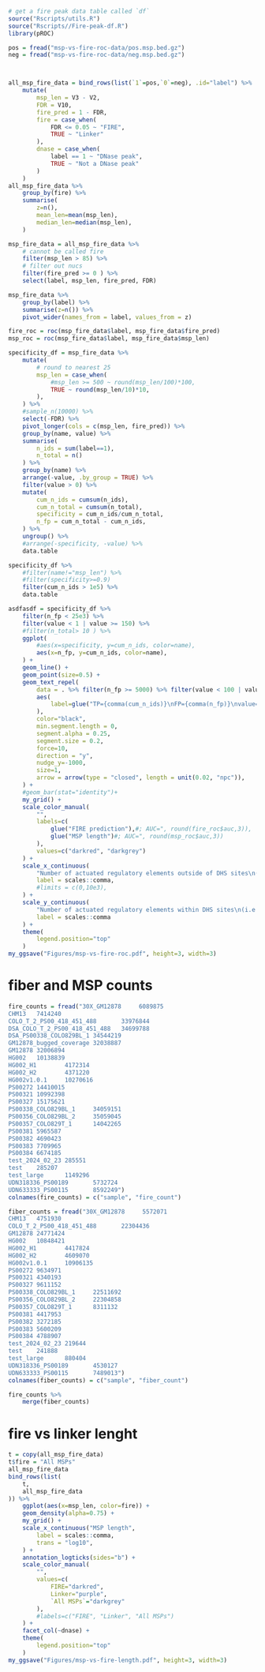 ```r
# get a fire peak data table called `df`
source("Rscripts/utils.R")
source("Rscripts//Fire-peak-df.R")
library(pROC)
```

```r
pos = fread("msp-vs-fire-roc-data/pos.msp.bed.gz")
neg = fread("msp-vs-fire-roc-data/neg.msp.bed.gz")



all_msp_fire_data = bind_rows(list(`1`=pos,`0`=neg), .id="label") %>%
    mutate(
        msp_len = V3 - V2,
        FDR = V10,
        fire_pred = 1 - FDR,
        fire = case_when(
            FDR <= 0.05 ~ "FIRE",
            TRUE ~ "Linker"
        ),
        dnase = case_when(
            label == 1 ~ "DNase peak",
            TRUE ~ "Not a DNase peak"
        )
    ) 
all_msp_fire_data %>% 
    group_by(fire) %>%
    summarise(
        z=n(),
        mean_len=mean(msp_len),
        median_len=median(msp_len),
    )

msp_fire_data = all_msp_fire_data %>%
    # cannot be called fire
    filter(msp_len > 85) %>%
    # filter out nucs 
    filter(fire_pred >= 0 ) %>%
    select(label, msp_len, fire_pred, FDR) 

msp_fire_data %>% 
    group_by(label) %>%
    summarise(z=n()) %>%
    pivot_wider(names_from = label, values_from = z)

fire_roc = roc(msp_fire_data$label, msp_fire_data$fire_pred) 
msp_roc = roc(msp_fire_data$label, msp_fire_data$msp_len) 
```

```r
specificity_df = msp_fire_data %>%
    mutate(
        # round to nearest 25 
        msp_len = case_when(
            #msp_len >= 500 ~ round(msp_len/100)*100,
            TRUE ~ round(msp_len/10)*10,
        ),
    ) %>%
    #sample_n(10000) %>%
    select(-FDR) %>%
    pivot_longer(cols = c(msp_len, fire_pred)) %>%
    group_by(name, value) %>%
    summarise(
        n_ids = sum(label==1),
        n_total = n()
    ) %>%
    group_by(name) %>%
    arrange(-value, .by_group = TRUE) %>%
    filter(value > 0) %>%
    mutate(
        cum_n_ids = cumsum(n_ids),
        cum_n_total = cumsum(n_total),
        specificity = cum_n_ids/cum_n_total,
        n_fp = cum_n_total - cum_n_ids,
    ) %>%
    ungroup() %>%
    #arrange(-specificity, -value) %>%
    data.table

specificity_df %>%
    #filter(name!="msp_len") %>%
    #filter(specificity>=0.9)
    filter(cum_n_ids > 1e5) %>%
    data.table

```

```r
asdfasdf = specificity_df %>%
    filter(n_fp < 25e3) %>%
    filter(value < 1 | value >= 150) %>%
    #filter(n_total> 10 ) %>%
    ggplot(
        #aes(x=specificity, y=cum_n_ids, color=name),
        aes(x=n_fp, y=cum_n_ids, color=name),
    ) + 
    geom_line() +
    geom_point(size=0.5) +
    geom_text_repel(
        data = . %>% filter(n_fp >= 5000) %>% filter(value < 100 | value %% 50 == 0),
        aes(
            label=glue("TP={comma(cum_n_ids)}\nFP={comma(n_fp)}\nvalue={value}"),
        ),
        color="black",
        min.segment.length = 0,
        segment.alpha = 0.25,
        segment.size = 0.2,
        force=10,
        direction = "y",
        nudge_y=-1000,
        size=1,
        arrow = arrow(type = "closed", length = unit(0.02, "npc")),
    ) +
    #geom_bar(stat="identity")+
    my_grid() +
    scale_color_manual(
        "",
        labels=c(
            glue("FIRE prediction"),#; AUC=", round(fire_roc$auc,3)),
            glue("MSP length")#; AUC=", round(msp_roc$auc,3))
        ),
        values=c("darkred", "darkgrey")
    ) +
    scale_x_continuous(
        "Number of actuated regulatory elements outside of DHS sites\n(i.e. false positives)",
        label = scales::comma,
        #limits = c(0,10e3),
    ) +
    scale_y_continuous(
        "Number of actuated regulatory elements within DHS sites\n(i.e. true positives)",
        label = scales::comma
    ) +
    theme(
        legend.position="top"
    )
my_ggsave("Figures/msp-vs-fire-roc.pdf", height=3, width=3)
```


# fiber and MSP counts
```r
fire_counts = fread("30X_GM12878     6089875
CHM13   7414240
COLO_T_2_PS00_418_451_488       33976844
DSA_COLO_T_2_PS00_418_451_488   34699788
DSA_PS00338_COLO829BL_1 34544219
GM12878_bugged_coverage 32038887
GM12878 32006894
HG002   10138839
HG002_H1        4172314
HG002_H2        4371220
HG002v1.0.1     10270616
PS00272 14410015
PS00321 10992398
PS00327 15175621
PS00338_COLO829BL_1     34059151
PS00356_COLO829BL_2     35059045
PS00357_COLO829T_1      14042265
PS00381 5965587
PS00382 4690423
PS00383 7709965
PS00384 6674185
test_2024_02_23 285551
test    285207
test_large      1149296
UDN318336_PS00189       5732724
UDN633333_PS00115       8592249")
colnames(fire_counts) = c("sample", "fire_count")

fiber_counts = fread("30X_GM12878     5572071
CHM13   4751930
COLO_T_2_PS00_418_451_488       22304436
GM12878 24771424
HG002   10848421
HG002_H1        4417824
HG002_H2        4609070
HG002v1.0.1     10906135
PS00272 9634971
PS00321 4340193
PS00327 9611152
PS00338_COLO829BL_1     22511692
PS00356_COLO829BL_2     22304858
PS00357_COLO829T_1      8311132
PS00381 4417953
PS00382 3272185
PS00383 5600209
PS00384 4788907
test_2024_02_23 219644
test    241888
test_large      880404
UDN318336_PS00189       4530127
UDN633333_PS00115       7489013")
colnames(fiber_counts) = c("sample", "fiber_count")

fire_counts %>%
    merge(fiber_counts)

```


# fire vs linker lenght
```r
t = copy(all_msp_fire_data)
t$fire = "All MSPs"
all_msp_fire_data 
bind_rows(list(
    t, 
    all_msp_fire_data
)) %>%
    ggplot(aes(x=msp_len, color=fire)) +
    geom_density(alpha=0.75) +
    my_grid() +
    scale_x_continuous("MSP length", 
        label = scales::comma,
        trans = "log10",
    ) +
    annotation_logticks(sides="b") +
    scale_color_manual(
        "",
        values=c(
            FIRE="darkred", 
            Linker="purple", 
            `All MSPs`="darkgrey"
        ),
        #labels=c("FIRE", "Linker", "All MSPs")
    ) +
    facet_col(~dnase) +
    theme(
        legend.position="top"
    )
my_ggsave("Figures/msp-vs-fire-length.pdf", height=3, width=3)
```